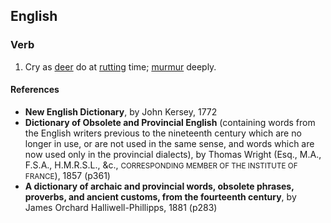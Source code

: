 ==English==

===Verb===
{{en-verb}}

# {{obsolete}} Cry as [[deer]] do at [[rut]]ting time; [[murmur]] deeply.

====References====
* '''New English Dictionary''', by John Kersey, 1772
* '''Dictionary of Obsolete and Provincial English''' (containing words from the English writers previous to the nineteenth century which are no longer in use, or are not used in the same sense, and words which are now used only in the provincial dialects), by Thomas Wright (Esq., M.A., F.S.A., H.M.R.S.L., &c., <small>CORRESPONDING MEMBER OF THE INSTITUTE OF FRANCE</small>), 1857 (p361)
* '''A dictionary of archaic and provincial words, obsolete phrases, proverbs, and ancient customs, from the fourteenth century''', by James Orchard Halliwell-Phillipps, 1881 (p283)
